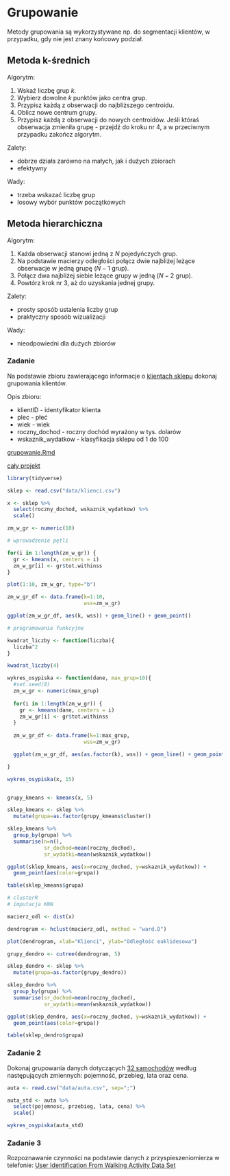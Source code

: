 # Grupowanie

Metody grupowania są wykorzystywane np. do segmentacji klientów, w przypadku, gdy nie jest znany końcowy podział.

## Metoda k-średnich

Algorytm:

1. Wskaź liczbę grup $k$.
2. Wybierz dowolne $k$ punktów jako centra grup.
3. Przypisz każdą z obserwacji do najbliższego centroidu.
4. Oblicz nowe centrum grupy.
5. Przypisz każdą z obserwacji do nowych centroidów. Jeśli któraś obserwacja zmieniła grupę - przejdź do kroku nr 4, a w przeciwnym przypadku zakończ algorytm.

Zalety:

- dobrze działa zarówno na małych, jak i dużych zbiorach
- efektywny

Wady:

- trzeba wskazać liczbę grup
- losowy wybór punktów początkowych

## Metoda hierarchiczna

Algorytm:

1. Każda obserwacji stanowi jedną z $N$ pojedyńczych grup.
2. Na podstawie macierzy odległości połącz dwie najbliżej leżące obserwacje w jedną grupę ($N-1$ grup).
3. Połącz dwa najbliżej siebie leżące grupy w jedną ($N-2$ grup).
4. Powtórz krok nr 3, aż do uzyskania jednej grupy.

Zalety:

- prosty sposób ustalenia liczby grup
- praktyczny sposób wizualizacji

Wady:

- nieodpowiedni dla dużych zbiorów

### Zadanie

Na podstawie zbioru zawierającego informacje o [klientach sklepu](data/klienci.csv) dokonaj grupowania klientów.

Opis zbioru:

- klientID - identyfikator klienta
- plec - płeć
- wiek - wiek
- roczny_dochod - roczny dochód wyrażony w tys. dolarów
- wskaznik_wydatkow - klasyfikacja sklepu od 1 do 100

[grupowanie.Rmd](res/grupowanie.Rmd)

[cały projekt](res/adr.zip)


```r
library(tidyverse)

sklep <- read.csv("data/klienci.csv")

x <- sklep %>%
  select(roczny_dochod, wskaznik_wydatkow) %>%
  scale()

zm_w_gr <- numeric(10)

# wprowadzenie pętli

for(i in 1:length(zm_w_gr)) {
  gr <- kmeans(x, centers = i)
  zm_w_gr[i] <- gr$tot.withinss
}

plot(1:10, zm_w_gr, type="b")

zm_w_gr_df <- data.frame(k=1:10,
                         wss=zm_w_gr)

ggplot(zm_w_gr_df, aes(k, wss)) + geom_line() + geom_point()

# programowanie funkcyjne

kwadrat_liczby <- function(liczba){
  liczba^2
}

kwadrat_liczby(4)

wykres_osypiska <- function(dane, max_grup=10){
  #set.seed(8)
  zm_w_gr <- numeric(max_grup)
  
  for(i in 1:length(zm_w_gr)) {
    gr <- kmeans(dane, centers = i)
    zm_w_gr[i] <- gr$tot.withinss
  }
  
  zm_w_gr_df <- data.frame(k=1:max_grup,
                         wss=zm_w_gr)

  ggplot(zm_w_gr_df, aes(as.factor(k), wss)) + geom_line() + geom_point()

}

wykres_osypiska(x, 15)


grupy_kmeans <- kmeans(x, 5)

sklep_kmeans <- sklep %>%
  mutate(grupa=as.factor(grupy_kmeans$cluster))

sklep_kmeans %>%
  group_by(grupa) %>%
  summarise(n=n(),
            sr_dochod=mean(roczny_dochod),
            sr_wydatki=mean(wskaznik_wydatkow))

ggplot(sklep_kmeans, aes(x=roczny_dochod, y=wskaznik_wydatkow)) + 
  geom_point(aes(color=grupa))

table(sklep_kmeans$grupa)

# clusterR
# imputacja KNN


```

```r
macierz_odl <- dist(x)

dendrogram <- hclust(macierz_odl, method = "ward.D")

plot(dendrogram, xlab="Klienci", ylab="Odległość euklidesowa")

grupy_dendro <- cutree(dendrogram, 5)

sklep_dendro <- sklep %>%
  mutate(grupa=as.factor(grupy_dendro))

sklep_dendro %>%
  group_by(grupa) %>%
  summarise(sr_dochod=mean(roczny_dochod),
            sr_wydatki=mean(wskaznik_wydatkow))

ggplot(sklep_dendro, aes(x=roczny_dochod, y=wskaznik_wydatkow)) + 
  geom_point(aes(color=grupa))

table(sklep_dendro$grupa)


```

### Zadanie 2

Dokonaj grupowania danych dotyczących [32 samochodów](data/auta.csv) według następujących zmiennych: pojemność, przebieg, lata oraz cena.

```r

auta <- read.csv("data/auta.csv", sep=";")

auta_std <- auta %>%
  select(pojemnosc, przebieg, lata, cena) %>%
  scale()

wykres_osypiska(auta_std)

```

### Zadanie 3

Rozpoznawanie czynności na podstawie danych z przyspieszeniomierza w telefonie: [User Identification From Walking Activity Data Set ](http://archive.ics.uci.edu/ml/datasets/User+Identification+From+Walking+Activity#)